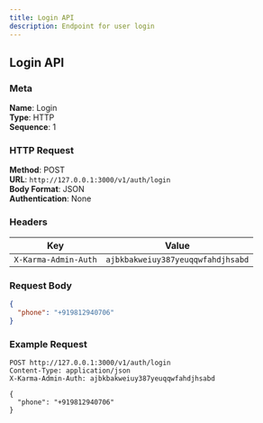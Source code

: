 ```yaml
---
title: Login API
description: Endpoint for user login
---
```



## Login API

### Meta
**Name**: Login  
**Type**: HTTP  
**Sequence**: 1

### HTTP Request
**Method**: POST  
**URL**: `http://127.0.0.1:3000/v1/auth/login`  
**Body Format**: JSON  
**Authentication**: None

### Headers
| Key                   | Value                                  |
|-----------------------|----------------------------------------|
| `X-Karma-Admin-Auth`  | `ajbkbakweiuy387yeuqqwfahdjhsabd`      |

### Request Body
```json
{
  "phone": "+919812940706"
}
```

### Example Request
```http
POST http://127.0.0.1:3000/v1/auth/login
Content-Type: application/json
X-Karma-Admin-Auth: ajbkbakweiuy387yeuqqwfahdjhsabd

{
  "phone": "+919812940706"
}
```